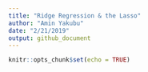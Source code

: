 ```yaml
---
title: "Ridge Regression & the Lasso"
author: "Amin Yakubu"
date: "2/21/2019"
output: github_document
---
```


```r
knitr::opts_chunk$set(echo = TRUE)
```


